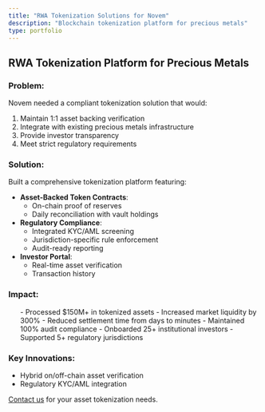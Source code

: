 ```yaml
---
title: "RWA Tokenization Solutions for Novem"
description: "Blockchain tokenization platform for precious metals"
type: portfolio
---
```



## RWA Tokenization Platform for Precious Metals

### Problem:
Novem needed a compliant tokenization solution that would:
1. Maintain 1:1 asset backing verification
2. Integrate with existing precious metals infrastructure
3. Provide investor transparency
4. Meet strict regulatory requirements

### Solution:
Built a comprehensive tokenization platform featuring:
- **Asset-Backed Token Contracts**:
  - On-chain proof of reserves
  - Daily reconciliation with vault holdings
- **Regulatory Compliance**:
  - Integrated KYC/AML screening
  - Jurisdiction-specific rule enforcement
  - Audit-ready reporting
- **Investor Portal**:
  - Real-time asset verification
  - Transaction history

### Impact:
<ul className="impact-list">
- Processed $150M+ in tokenized assets
- Increased market liquidity by 300%
- Reduced settlement time from days to minutes
- Maintained 100% audit compliance
- Onboarded 25+ institutional investors
- Supported 5+ regulatory jurisdictions
</ul>

### Key Innovations:
- Hybrid on/off-chain asset verification
- Regulatory KYC/AML integration

[Contact us](/contact) for your asset tokenization needs.

